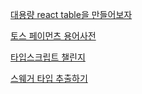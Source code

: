 [대용량 react table을 만들어보자](https://lodado.tistory.com/83)

[토스 페이먼츠 용어사전](https://docs.tosspayments.com/resources/glossary/index)

[타입스크립트 챌린지](https://github.com/type-challenges/type-challenges)

[스웨거 타입 추출하기](https://velog.io/@ktw3577/Swagger-%ED%83%80%EC%9E%85-%EC%9E%90%EB%8F%99-%EC%83%9D%EC%84%B1%EA%B8%B0-%EC%A0%81%EC%9A%A9%EA%B8%B0feat.-swagger-typescript-api)
